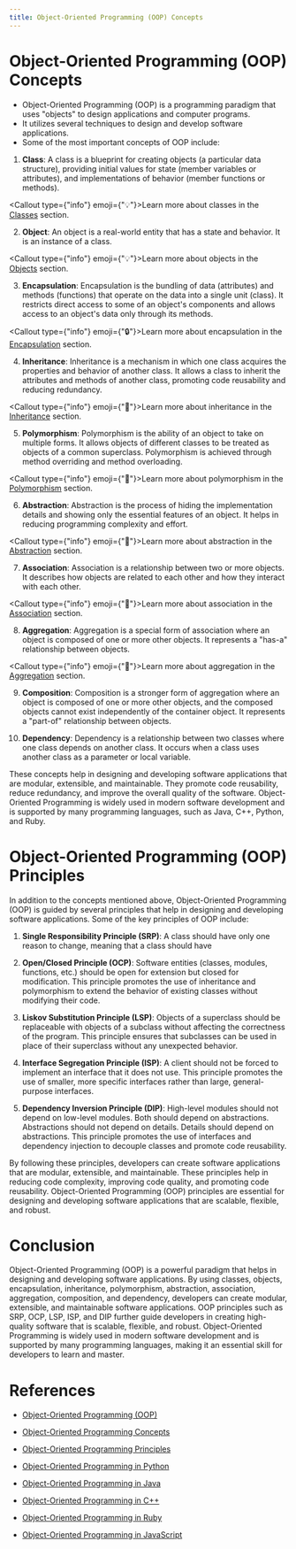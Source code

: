 ```yaml
---
title: Object-Oriented Programming (OOP) Concepts
---
```



# Object-Oriented Programming (OOP) Concepts

- Object-Oriented Programming (OOP) is a programming paradigm that uses "objects" to design applications and computer programs.
- It utilizes several techniques to design and develop software applications.
- Some of the most important concepts of OOP include:

1. **Class**: A class is a blueprint for creating objects (a particular data structure), providing initial values for state (member variables or attributes), and implementations of behavior (member functions or methods).

<Callout type={"info"} emoji={"💡"}>Learn more about classes in the [Classes](/OOPS-Usecase#classes-and-objects) section.</Callout>

2. **Object**: An object is a real-world entity that has a state and behavior. It is an instance of a class.

<Callout type={"info"} emoji={"💡"}>Learn more about objects in the [Objects](/OOPS-Usecase#classes-and-objects) section.</Callout>

3. **Encapsulation**: Encapsulation is the bundling of data (attributes) and methods (functions) that operate on the data into a single unit (class). It restricts direct access to some of an object's components and allows access to an object's data only through its methods.

<Callout type={"info"} emoji={"🔒"}>Learn more about encapsulation in the [Encapsulation](/OOPS-Usecase#encapsulation) section.</Callout>

4. **Inheritance**: Inheritance is a mechanism in which one class acquires the properties and behavior of another class. It allows a class to inherit the attributes and methods of another class, promoting code reusability and reducing redundancy.

<Callout type={"info"} emoji={"🔗"}>Learn more about inheritance in the [Inheritance](/OOPS-Usecase#inheritance) section.</Callout>

5. **Polymorphism**: Polymorphism is the ability of an object to take on multiple forms. It allows objects of different classes to be treated as objects of a common superclass. Polymorphism is achieved through method overriding and method overloading.

<Callout type={"info"} emoji={"🔄"}>Learn more about polymorphism in the [Polymorphism](/OOPS-Usecase#polymorphism) section.</Callout>

6. **Abstraction**: Abstraction is the process of hiding the implementation details and showing only the essential features of an object. It helps in reducing programming complexity and effort.

<Callout type={"info"} emoji={"🎨"}>Learn more about abstraction in the [Abstraction](/OOPS-Usecase#abstraction) section.</Callout>

7. **Association**: Association is a relationship between two or more objects. It describes how objects are related to each other and how they interact with each other.

<Callout type={"info"} emoji={"🔗"}>Learn more about association in the [Association](/OOPS-Usecase#association) section.</Callout>

8. **Aggregation**: Aggregation is a special form of association where an object is composed of one or more other objects. It represents a "has-a" relationship between objects.

<Callout type={"info"} emoji={"🔗"}>Learn more about aggregation in the [Aggregation](/OOPS-Usecase#aggregation) section.</Callout>

9. **Composition**: Composition is a stronger form of aggregation where an object is composed of one or more other objects, and the composed objects cannot exist independently of the container object. It represents a "part-of" relationship between objects.

10. **Dependency**: Dependency is a relationship between two classes where one class depends on another class. It occurs when a class uses another class as a parameter or local variable.

These concepts help in designing and developing software applications that are modular, extensible, and maintainable. They promote code reusability, reduce redundancy, and improve the overall quality of the software. Object-Oriented Programming is widely used in modern software development and is supported by many programming languages, such as Java, C++, Python, and Ruby.

# Object-Oriented Programming (OOP) Principles

In addition to the concepts mentioned above, Object-Oriented Programming (OOP) is guided by several principles that help in designing and developing software applications. Some of the key principles of OOP include:

1. **Single Responsibility Principle (SRP)**: A class should have only one reason to change, meaning that a class should have

2. **Open/Closed Principle (OCP)**: Software entities (classes, modules, functions, etc.) should be open for extension but closed for modification. This principle promotes the use of inheritance and polymorphism to extend the behavior of existing classes without modifying their code.

3. **Liskov Substitution Principle (LSP)**: Objects of a superclass should be replaceable with objects of a subclass without affecting the correctness of the program. This principle ensures that subclasses can be used in place of their superclass without any unexpected behavior.

4. **Interface Segregation Principle (ISP)**: A client should not be forced to implement an interface that it does not use. This principle promotes the use of smaller, more specific interfaces rather than large, general-purpose interfaces.

5. **Dependency Inversion Principle (DIP)**: High-level modules should not depend on low-level modules. Both should depend on abstractions. Abstractions should not depend on details. Details should depend on abstractions. This principle promotes the use of interfaces and dependency injection to decouple classes and promote code reusability.

By following these principles, developers can create software applications that are modular, extensible, and maintainable. These principles help in reducing code complexity, improving code quality, and promoting code reusability. Object-Oriented Programming (OOP) principles are essential for designing and developing software applications that are scalable, flexible, and robust.

# Conclusion

Object-Oriented Programming (OOP) is a powerful paradigm that helps in designing and developing software applications. By using classes, objects, encapsulation, inheritance, polymorphism, abstraction, association, aggregation, composition, and dependency, developers can create modular, extensible, and maintainable software applications. OOP principles such as SRP, OCP, LSP, ISP, and DIP further guide developers in creating high-quality software that is scalable, flexible, and robust. Object-Oriented Programming is widely used in modern software development and is supported by many programming languages, making it an essential skill for developers to learn and master.

# References

- [Object-Oriented Programming (OOP)](https://en.wikipedia.org/wiki/Object-oriented_programming)

- [Object-Oriented Programming Concepts](https://www.geeksforgeeks.org/object-oriented-programming-oops-concept-in-java/)

- [Object-Oriented Programming Principles](https://www.geeksforgeeks.org/solid-principle-in-programming/)

- [Object-Oriented Programming in Python](https://realpython.com/python3-object-oriented-programming/)

- [Object-Oriented Programming in Java](https://docs.oracle.com/javase/tutorial/java/concepts/)

- [Object-Oriented Programming in C++](https://www.geeksforgeeks.org/object-oriented-programming-in-cpp/)

- [Object-Oriented Programming in Ruby](https://www.rubyguides.com/ruby-tutorial/object-oriented-programming/)

- [Object-Oriented Programming in JavaScript](https://developer.mozilla.org/en-US/docs/Learn/JavaScript/Objects/Object-oriented_JS)


